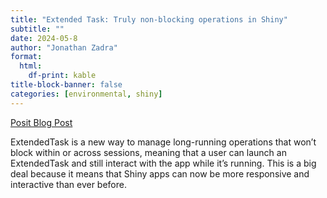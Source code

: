 ```yaml
---
title: "Extended Task: Truly non-blocking operations in Shiny"
subtitle: ""
date: 2024-05-8
author: "Jonathan Zadra"
format:
  html:
    df-print: kable
title-block-banner: false
categories: [environmental, shiny]
---
```

  
[Posit Blog Post](https://shiny.posit.co/blog/posts/shiny-r-1.8.1/)

ExtendedTask is a new way to manage long-running operations that won’t block within or across sessions, meaning that a user can launch an ExtendedTask and still interact with the app while it’s running. This is a big deal because it means that Shiny apps can now be more responsive and interactive than ever before.
